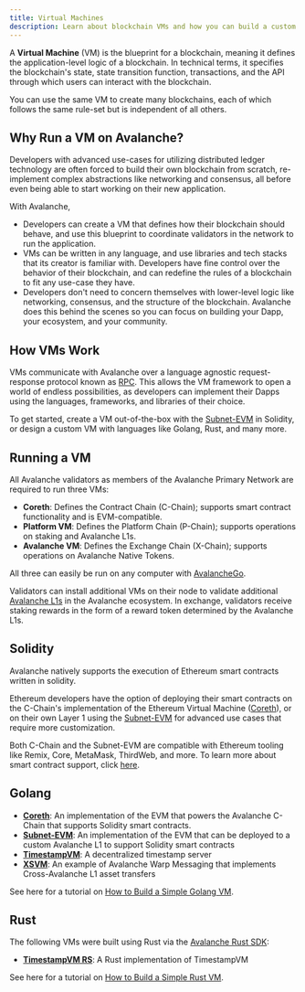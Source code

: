 ```yaml
---
title: Virtual Machines
description: Learn about blockchain VMs and how you can build a custom VM-enabled blockchain in Avalanche.
---
```


A **Virtual Machine** (VM) is the blueprint for a blockchain, meaning it defines the application-level logic of a blockchain. In technical terms, it specifies the blockchain's state, state transition function, transactions, and the API through which users can interact with the blockchain.

You can use the same VM to create many blockchains, each of which follows the same rule-set but is independent of all others.

## Why Run a VM on Avalanche?

Developers with advanced use-cases for utilizing distributed ledger technology are often forced to build their own blockchain from scratch, re-implement complex abstractions like networking and consensus, all before even being able to start working on their new application.

With Avalanche,

- Developers can create a VM that defines how their blockchain should behave, and use this blueprint to coordinate validators in the network to run the application.
- VMs can be written in any language, and use libraries and tech stacks that its creator is familiar with. Developers have fine control over the behavior of their blockchain, and can redefine the rules of a blockchain to fit any use-case they have.
- Developers don't need to concern themselves with lower-level logic like networking, consensus, and the structure of the blockchain. Avalanche does this behind the scenes so you can focus on building your Dapp, your ecosystem, and your community.
    

## How VMs Work

VMs communicate with Avalanche over a language agnostic request-response protocol known as [RPC](https://en.wikipedia.org/wiki/Remote_procedure_call). This allows the VM framework to open a world of endless possibilities, as developers can implement their Dapps using the languages, frameworks, and libraries of their choice.

To get started, create a VM out-of-the-box with the [Subnet-EVM](/avalanche-l1s/c-chain-or-avalanche-l1) in Solidity, or design a custom VM with languages like Golang, Rust, and many more.

## Running a VM

All Avalanche validators as members of the Avalanche Primary Network are required to run three VMs:

- **Coreth**: Defines the Contract Chain (C-Chain); supports smart contract functionality and is EVM-compatible.
- **Platform VM**: Defines the Platform Chain (P-Chain); supports operations on staking and Avalanche L1s.
- **Avalanche VM**: Defines the Exchange Chain (X-Chain); supports operations on Avalanche Native Tokens.

All three can easily be run on any computer with [AvalancheGo](/nodes).

Validators can install additional VMs on their node to validate additional [Avalanche L1s](/learn/avalanche-l1s) in the Avalanche ecosystem. In exchange, validators receive staking rewards in the form of a reward token determined by the Avalanche L1s.

## Solidity

Avalanche natively supports the execution of Ethereum smart contracts written in solidity.

Ethereum developers have the option of deploying their smart contracts on the C-Chain's implementation of the Ethereum Virtual Machine ([Coreth](https://github.com/ava-labs/coreth)), or on their own Layer 1 using the [Subnet-EVM](https://github.com/ava-labs/subnet-evm) for advanced use cases that require more customization.

Both C-Chain and the Subnet-EVM are compatible with Ethereum tooling like Remix, Core, MetaMask, ThirdWeb, and more. To learn more about smart contract support, click [here](/dapps/end-to-end/launch-ethereum-dapp).

## Golang

- [**Coreth**](https://github.com/ava-labs/coreth): An implementation of the EVM that powers the Avalanche C-Chain that supports Solidity smart contracts.
- [**Subnet-EVM**](https://github.com/ava-labs/subnet-evm): An implementation of the EVM that can be deployed to a custom Avalanche L1 to support Solidity smart contracts
- [**TimestampVM**](https://github.com/ava-labs/timestampvm): A decentralized timestamp server
- [**XSVM**](https://github.com/ava-labs/xsvm): An example of Avalanche Warp Messaging that implements Cross-Avalanche L1 asset transfers

See here for a tutorial on [How to Build a Simple Golang VM](/virtual-machines/golang-vms/simple-golang-vm).

## Rust

The following VMs were built using Rust via the [Avalanche Rust SDK](https://crates.io/crates/avalanche-types):

- [**TimestampVM RS**](https://github.com/ava-labs/timestampvm-rs): A Rust implementation of TimestampVM

See here for a tutorial on [How to Build a Simple Rust VM](/virtual-machines/rust-vms/setting-up-environment).
